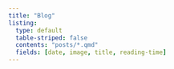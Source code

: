```yaml
---
title: "Blog"
listing:
  type: default
  table-striped: false
  contents: "posts/*.qmd"
  fields: [date, image, title, reading-time]
---
```


<br>
